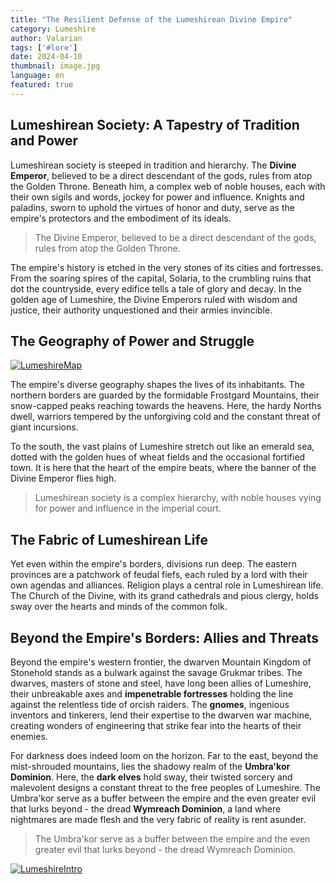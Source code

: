 ```yaml
---
title: "The Resilient Defense of the Lumeshirean Divine Empire"
category: Lumeshire
author: Valarian
tags: ['#lore']
date: 2024-04-10
thumbnail: image.jpg
language: en
featured: true
---
```


## Lumeshirean Society: A Tapestry of Tradition and Power

Lumeshirean society is steeped in tradition and hierarchy. The **Divine Emperor**, believed to be a direct descendant of the gods, rules from atop the Golden Throne. Beneath him, a complex web of noble houses, each with their own sigils and words, jockey for power and influence. Knights and paladins, sworn to uphold the virtues of honor and duty, serve as the empire's protectors and the embodiment of its ideals.

> The Divine Emperor, believed to be a direct descendant of the gods, rules from atop the Golden Throne.

The empire's history is etched in the very stones of its cities and fortresses. From the soaring spires of the capital, Solaria, to the crumbling ruins that dot the countryside, every edifice tells a tale of glory and decay. In the golden age of Lumeshire, the Divine Emperors ruled with wisdom and justice, their authority unquestioned and their armies invincible.

## The Geography of Power and Struggle

[![LumeshireMap](https://i.imgur.com/hZSjjVU.png)](https://i.imgur.com/hZSjjVU.png)

The empire's diverse geography shapes the lives of its inhabitants. The northern borders are guarded by the formidable Frostgard Mountains, their snow-capped peaks reaching towards the heavens. Here, the hardy Norths dwell, warriors tempered by the unforgiving cold and the constant threat of giant incursions.

To the south, the vast plains of Lumeshire stretch out like an emerald sea, dotted with the golden hues of wheat fields and the occasional fortified town. It is here that the heart of the empire beats, where the banner of the Divine Emperor flies high.

> Lumeshirean society is a complex hierarchy, with noble houses vying for power and influence in the imperial court.

## The Fabric of Lumeshirean Life

Yet even within the empire's borders, divisions run deep. The eastern provinces are a patchwork of feudal fiefs, each ruled by a lord with their own agendas and alliances. Religion plays a central role in Lumeshirean life. The Church of the Divine, with its grand cathedrals and pious clergy, holds sway over the hearts and minds of the common folk.

## Beyond the Empire's Borders: Allies and Threats

Beyond the empire's western frontier, the dwarven Mountain Kingdom of Stonehold stands as a bulwark against the savage Grukmar tribes. The dwarves, masters of stone and steel, have long been allies of Lumeshire, their unbreakable axes and **impenetrable fortresses** holding the line against the relentless tide of orcish raiders. The **gnomes**, ingenious inventors and tinkerers, lend their expertise to the dwarven war machine, creating wonders of engineering that strike fear into the hearts of their enemies.

For darkness does indeed loom on the horizon. Far to the east, beyond the mist-shrouded mountains, lies the shadowy realm of the **Umbra'kor Dominion**. Here, the **dark elves** hold sway, their twisted sorcery and malevolent designs a constant threat to the free peoples of Lumeshire. The Umbra'kor serve as a buffer between the empire and the even greater evil that lurks beyond - the dread **Wymreach Dominion**, a land where nightmares are made flesh and the very fabric of reality is rent asunder.

> The Umbra'kor serve as a buffer between the empire and the even greater evil that lurks beyond - the dread Wymreach Dominion.

[![LumeshireIntro](https://i.imgur.com/RNjhnOi.png)](https://i.imgur.com/RNjhnOi.png)
